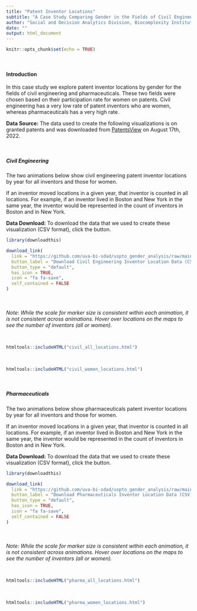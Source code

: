 ```yaml
---
title: "Patent Inventor Locations"
subtitle: "A Case Study Comparing Gender in the Fields of Civil Engineering and Pharmaceuticals"
author: "Social and Decision Analytics Division, Biocomplexity Institute, University of Virginia"
date: ""
output: html_document
---
```


```r
knitr::opts_chunk$set(echo = TRUE)
```

<br>

#### **Introduction**

In this case study we explore patent inventor locations by gender for the fields of civil engineering and pharmaceuticals.  These two fields were chosen based on their participation rate for women on patents.  Civil engineering has a very low rate of patent inventors who are women, whereas pharmaceuticals has a very high rate.

**Data Source:** The data used to create the following visualizations is on granted patents and was downloaded from [PatentsView](https://patentsview.org/download/data-download-tables) on August 17th, 2022.  

<br/>  

##### **Civil Engineering** 

The two animations below show civil engineering patent inventor locations by year for all inventors and those for women. 

If an inventor moved locations in a given year, that inventor is counted in all locations.  For example, if an inventor lived in Boston and New York in the same year, the inventor would be represented in the count of inventors in Boston and in New York.  

**Data Download:** To download the data that we used to create these visualization (CSV format), click the button.  

```r
library(downloadthis)

download_link(
  link = "https://github.com/uva-bi-sdad/uspto_gender_analysis/raw/main/docs/data/civil_inv_loc_map_data.csv",
  button_label = "Download Civil Engineering Inventor Location Data (CSV)",
  button_type = "default",
  has_icon = TRUE,
  icon = "fa fa-save",
  self_contained = FALSE
)
```

<br/>  
*Note: While the scale for marker size is consistent within each animation, it is not consistent across animations. Hover over locations on the maps to see the number of inventors (all or women).*


<br>
```r
htmltools::includeHTML("civil_all_locations.html")
```
<br>
```r
htmltools::includeHTML("civil_women_locations.html")
```


<br/> 

##### **Pharmaceuticals**

The two animations below show pharmaceuticals patent inventor locations by year for all inventors and those for women. 

If an inventor moved locations in a given year, that inventor is counted in all locations.  For example, if an inventor lived in Boston and New York in the same year, the inventor would be represented in the count of inventors in Boston and in New York.  

**Data Download:** To download the data that we used to create these visualization (CSV format), click the button.  

```r
library(downloadthis)

download_link(
  link = "https://github.com/uva-bi-sdad/uspto_gender_analysis/raw/main/docs/data/pharma_inv_loc_map_data.csv",
  button_label = "Download Pharmaceuticals Inventor Location Data (CSV)",
  button_type = "default",
  has_icon = TRUE,
  icon = "fa fa-save",
  self_contained = FALSE
)
```

<br/>  
*Note: While the scale for marker size is consistent within each animation, it is not consistent across animations. Hover over locations on the maps to see the number of inventors (all or women).*


<br>
```r
htmltools::includeHTML("pharma_all_locations.html")
```
<br>
```r
htmltools::includeHTML("pharma_women_locations.html")
```




